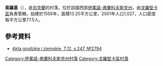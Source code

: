 {{coord|48|36|55|N|25|21|43|E|scale:30000|display=title}}

'''索羅基'''（{{lang-uk|Сороки}}），是[[烏克蘭|烏克蘭]]的村落，位於該國西部[[伊萬諾-弗蘭科夫斯克州|伊萬諾-弗蘭科夫斯克州]]，由[[戈羅堅卡區|戈羅堅卡區]]負責管轄，始建於1556年，面積13.25平方公里，2001年人口1,027，人口密度每平方公里77.5人。

==參考資料==
*[http://polona.pl/item/665606/133/ Akta grodzkie i ziemskie, T.12, s.247, №2794] {{Wayback|url=http://polona.pl/item/665606/133/ |date=20160806235649 }}

{{DEFAULTSORT:Сороки}}
[[Category:伊萬諾-弗蘭科夫斯克州村落|Category:伊萬諾-弗蘭科夫斯克州村落]]
[[Category:戈羅堅卡區村落|Category:戈羅堅卡區村落]]


{{IvanoFrankivsk-geo-stub}}